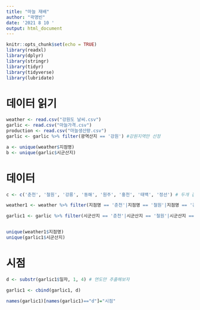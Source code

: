 ---
title: "마늘 재배"
author: "곽명빈"
date: '2021 8 10 '
output: html_document
---

```{r setup, include=FALSE}
knitr::opts_chunk$set(echo = TRUE)
library(readxl)
library(dplyr)
library(stringr)
library(tidyr)
library(tidyverse)
library(lubridate)
```

# 데이터 읽기
```{r}
weather <- read.csv("강원도 날씨.csv")
garlic <- read.csv("마늘가격.csv")
production <- read.csv("마늘생산량.csv")
garlic <- garlic %>% filter(광역산지 == '강원') #강원지역만 선정
```


```{r}
a <- unique(weather$지점명)
b <- unique(garlic$시군산지)
```

# 데이터 
```{r}
c <- c('춘천', '철원', '강릉', '동해', '원주', '홍천', '태백', '정선') # 두개 겹치는거 

weather1 <- weather %>% filter(지점명 == '춘천'|지점명 == '철원'|지점명 == '강릉'|지점명 == '동해'|지점명 == '원주'|지점명 == '홍천'|지점명 == '태백'|지점명 == '정선')

garlic1 <- garlic %>% filter(시군산지 == '춘천'|시군산지 == '철원'|시군산지 == '강릉'|시군산지 == '동해'|시군산지 == '원주'|시군산지 == '홍천'|시군산지 == '태백'|시군산지 == '정선')


unique(weather1$지점명)
unique(garlic1$시군산지)
```

# 시점
```{r}
d <- substr(garlic1$일자, 1, 4) # 연도만 추출해보자

garlic1 <- cbind(garlic1, d)

names(garlic1)[names(garlic1)=="d"]="시점"


```



